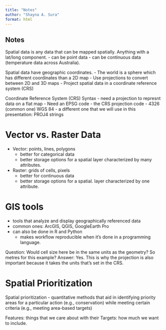 ```yaml
---
title: "Notes"
author: "Shayna A. Sura"
format: html
---
```


## Notes

Spatial data is any data that can be mapped spatially. Anything with a lat/long component.
 - can be point data
 - can be continuous data (temperature data across Australia).

Spatial data have geographic coordinates.
- The world is a sphere which has different coordinates than a 2D map
- Use projections to convert between 2D and 3D maps
- Project spatial data in a coordinate reference system (CRS)

Coordinate Reference System (CRS) Syntax
- need a projection to represnt data on a flat map
- Need an EPSG code - the CRS projection code
- 4326 (common one) WGS 84
- a different one that we will use in this presentation: PROJ4 strings

# Vector vs. Raster Data
- Vector: points, lines, polygons
    - better for categorical data
    - better storage options for a spatial layer characterized by many attributes.
- Raster: grids of cells, pixels
    - better for continuous data
    - better storage options for a spatial. layer characterized by one attribute.

# GIS tools
- tools that analyze and display geographically referenced data
- common ones: ArcGIS, QGIS, GoogleEarth Pro
- can also be done in R and Python
    - makes workflow reproducible when it's done in a programming language.


Question: Would cell size here be in the same units as the geometry? So metres for this example?
Answer: Yes. This is why the projection is also important because it takes the units that’s set in the CRS.


# Spatial Prioritization
Spatial prioritization - quantitative methods that aid in identifying priority areas for a particular action (e.g., conservation) while meeting certain criteria (e.g., meeting area-based targets)

Features: things that we care about with their
Targets: how much we want to include.











